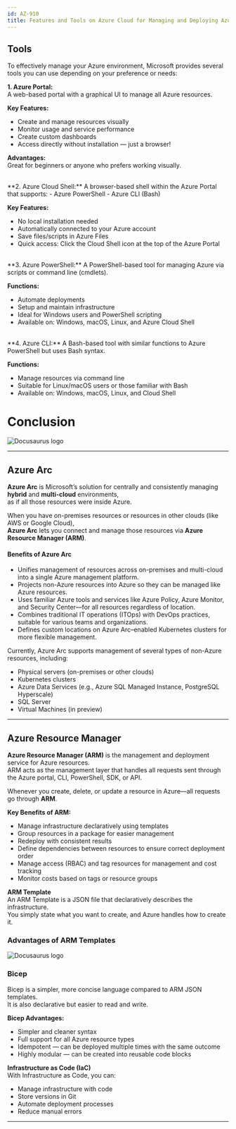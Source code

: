 ```yaml
---
id: AZ-910
title: Features and Tools on Azure Cloud for Managing and Deploying Azure Resources
---
```


## Tools

To effectively manage your Azure environment, Microsoft provides several tools you can use depending on your preference or needs:

**1. Azure Portal:**  
A web-based portal with a graphical UI to manage all Azure resources.

**Key Features:**  
- Create and manage resources visually  
- Monitor usage and service performance  
- Create custom dashboards  
- Access directly without installation — just a browser!

**Advantages:**  
Great for beginners or anyone who prefers working visually.

<br/>
**2. Azure Cloud Shell:**  
A browser-based shell within the Azure Portal that supports:  
- Azure PowerShell  
- Azure CLI (Bash)

**Key Features:**  
- No local installation needed  
- Automatically connected to your Azure account  
- Save files/scripts in Azure Files  
- Quick access: Click the Cloud Shell icon at the top of the Azure Portal  

<br/>
**3. Azure PowerShell:**  
A PowerShell-based tool for managing Azure via scripts or command line (cmdlets).

**Functions:**  
- Automate deployments  
- Setup and maintain infrastructure  
- Ideal for Windows users and PowerShell scripting  
- Available on: Windows, macOS, Linux, and Azure Cloud Shell  

<br/>
**4. Azure CLI:**  
A Bash-based tool with similar functions to Azure PowerShell but uses Bash syntax.

**Functions:**  
- Manage resources via command line  
- Suitable for Linux/macOS users or those familiar with Bash  
- Available on: Windows, macOS, Linux, and Cloud Shell  

# Conclusion

![Docusaurus logo](/img/az900/20.png)

---------------------------------------------------------------------------------------------------------------------------------------------------

## Azure Arc

**Azure Arc** is Microsoft’s solution for centrally and consistently managing **hybrid** and **multi-cloud** environments,  
as if all those resources were inside Azure.

When you have on-premises resources or resources in other clouds (like AWS or Google Cloud),  
**Azure Arc** lets you connect and manage those resources via **Azure Resource Manager (ARM)**.

#### Benefits of Azure Arc

- Unifies management of resources across on-premises and multi-cloud into a single Azure management platform.  
- Projects non-Azure resources into Azure so they can be managed like Azure resources.  
- Uses familiar Azure tools and services like Azure Policy, Azure Monitor, and Security Center—for all resources regardless of location.  
- Combines traditional IT operations (ITOps) with DevOps practices, suitable for various teams and organizations.  
- Defines custom locations on Azure Arc–enabled Kubernetes clusters for more flexible management.

Currently, Azure Arc supports management of several types of non-Azure resources, including:  
- Physical servers (on-premises or other clouds)  
- Kubernetes clusters  
- Azure Data Services (e.g., Azure SQL Managed Instance, PostgreSQL Hyperscale)  
- SQL Server  
- Virtual Machines (in preview)  

---------------------------------------------------------------------------------------------------------------------------------------------------

## Azure Resource Manager

**Azure Resource Manager (ARM)** is the management and deployment service for Azure resources.  
ARM acts as the management layer that handles all requests sent through the Azure portal, CLI, PowerShell, SDK, or API.

Whenever you create, delete, or update a resource in Azure—all requests go through **ARM**.

**Key Benefits of ARM:**  
- Manage infrastructure declaratively using templates  
- Group resources in a package for easier management  
- Redeploy with consistent results  
- Define dependencies between resources to ensure correct deployment order  
- Manage access (RBAC) and tag resources for management and cost tracking  
- Monitor costs based on tags or resource groups  

**ARM Template**  
An ARM Template is a JSON file that declaratively describes the infrastructure.  
You simply state what you want to create, and Azure handles how to create it.

### Advantages of ARM Templates

![Docusaurus logo](/img/az900/21.png)

### Bicep  
Bicep is a simpler, more concise language compared to ARM JSON templates.  
It is also declarative but easier to read and write.

**Bicep Advantages:**  
- Simpler and cleaner syntax  
- Full support for all Azure resource types  
- Idempotent — can be deployed multiple times with the same outcome  
- Highly modular — can be created into reusable code blocks  

**Infrastructure as Code (IaC)**  
With Infrastructure as Code, you can:  
- Manage infrastructure with code  
- Store versions in Git  
- Automate deployment processes  
- Reduce manual errors  

---------------------------------------------------------------------------------------------------------------------------------------------------
